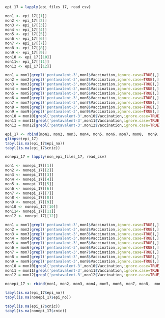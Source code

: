 

```r

epi_17 = lapply(epi_files_17, read_csv)

mon1 <- epi_17[[1]]
mon2 <- epi_17[[2]]
mon3 <- epi_17[[3]]
mon4 <- epi_17[[4]]
mon5 <- epi_17[[5]]
mon6 <- epi_17[[6]]
mon7 <- epi_17[[7]]
mon8 <- epi_17[[8]]
mon9 <- epi_17[[9]]
mon10 <- epi_17[[10]]
mon11<- epi_17[[11]]
mon12 <- epi_17[[12]]

mon1 = mon1[grepl('pentavalent-3',mon1$Vaccination,ignore.case=TRUE),]
mon2 = mon2[grepl('pentavalent-3',mon2$Vaccination,ignore.case=TRUE),]
mon3 = mon3[grepl('pentavalent-3',mon3$Vaccination,ignore.case=TRUE),]
mon4 = mon4[grepl('pentavalent-3',mon4$Vaccination,ignore.case=TRUE),]
mon5 = mon5[grepl('pentavalent-3',mon5$Vaccination,ignore.case=TRUE),]
mon6 = mon6[grepl('pentavalent-3',mon6$Vaccination,ignore.case=TRUE),]
mon7 = mon7[grepl('pentavalent-3',mon7$Vaccination,ignore.case=TRUE),]
mon8 = mon8[grepl('pentavalent-3',mon8$Vaccination,ignore.case=TRUE),]
mon9 = mon9[grepl('pentavalent-3',mon9$Vaccination,ignore.case=TRUE),]
mon10 = mon10[grepl('pentavalent-3',mon10$Vaccination,ignore.case=TRUE),]
mon11 = mon11[grepl('pentavalent-3',mon11$Vaccination,ignore.case=TRUE),]
mon12 = mon12[grepl('pentavalent-3',mon12$Vaccination,ignore.case=TRUE),]

epi_17 <- rbind(mon1, mon2, mon3, mon4, mon5, mon6, mon7, mon8,  mon9, mon10, mon11, mon12)
glimpse(epi_17)
tabyl(is.na(epi_17$epi_no))
tabyl(is.na(epi_17$cnic))

```


```r

nonepi_17 = lapply(non_epi_files_17, read_csv)

mon1 <- nonepi_17[[1]]
mon2 <- nonepi_17[[2]]
mon3 <- nonepi_17[[3]]
mon4 <- nonepi_17[[4]]
mon5 <- nonepi_17[[5]]
mon6 <- nonepi_17[[6]]
mon7 <- nonepi_17[[7]]
mon8 <- nonepi_17[[8]]
mon9 <- nonepi_17[[9]]
mon10 <- nonepi_17[[10]]
mon11<- nonepi_17[[11]]
mon12 <- nonepi_17[[12]]

mon1 = mon1[grepl('pentavalent-3',mon1$Vaccination,ignore.case=TRUE),]
mon2 = mon2[grepl('pentavalent-3',mon2$Vaccination,ignore.case=TRUE),]
mon3 = mon3[grepl('pentavalent-3',mon3$Vaccination,ignore.case=TRUE),]
mon4 = mon4[grepl('pentavalent-3',mon4$Vaccination,ignore.case=TRUE),]
mon5 = mon5[grepl('pentavalent-3',mon5$Vaccination,ignore.case=TRUE),]
mon6 = mon6[grepl('pentavalent-3',mon6$Vaccination,ignore.case=TRUE),]
mon7 = mon7[grepl('pentavalent-3',mon7$Vaccination,ignore.case=TRUE),]
mon8 = mon8[grepl('pentavalent-3',mon8$Vaccination,ignore.case=TRUE),]
mon9 = mon9[grepl('pentavalent-3',mon9$Vaccination,ignore.case=TRUE),]
mon10 = mon10[grepl('pentavalent-3',mon10$Vaccination,ignore.case=TRUE),]
mon11 = mon11[grepl('pentavalent-3',mon11$Vaccination,ignore.case=TRUE),]
mon12 = mon12[grepl('pentavalent-3',mon12$Vaccination,ignore.case=TRUE),]

nonepi_17 <- rbind(mon1, mon2, mon3, mon4, mon5, mon6, mon7, mon8,  mon9, mon10, mon11, mon12)


```


```r

tabyl(is.na(epi_17$epi_no))
tabyl(is.na(nonepi_17$epi_no))

tabyl(is.na(epi_17$cnic))
tabyl(is.na(nonepi_17$cnic))

```

